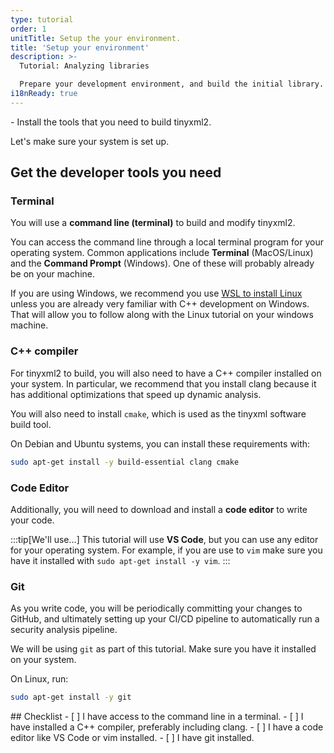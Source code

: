 ```yaml
---
type: tutorial
order: 1
unitTitle: Setup the your environment. 
title: 'Setup your environment'
description: >-
  Tutorial: Analyzing libraries

  Prepare your development environment, and build the initial library.
i18nReady: true
---
```



<PreCheck>
 - Install the tools that you need to build tinyxml2. 
</PreCheck>

<Lede>Let's make sure your system is set up.</Lede>

## Get the developer tools you need

### Terminal

You will use a **command line (terminal)** to build and modify tinyxml2. 

You can access the command line through a local terminal program for your
operating system. Common applications include **Terminal** (MacOS/Linux) and
the **Command Prompt** (Windows). One of these will
probably already be on your machine.  

If you are using Windows, we recommend you use [WSL to install Linux](https://learn.microsoft.com/en-us/windows/wsl/install) unless you
are already very familiar with C++ development on Windows. That will allow you
to follow along with the Linux tutorial on your windows machine. 


### C++ compiler

For tinyxml2 to build, you will also need to have a C++ compiler installed on
your system.  In particular, we recommend that you install clang because it has
additional optimizations that speed up dynamic analysis.

You will also need to install `cmake`, which is used as the tinyxml software
build tool. 

On Debian and Ubuntu systems, you can install these requirements with:
```bash
sudo apt-get install -y build-essential clang cmake
```

### Code Editor

Additionally, you will need to download and install a **code editor** to write
your code.

:::tip[We'll use...]
This tutorial will use **VS Code**, but you can use any editor for your
operating system.  For example, if you are use to `vim` make sure you have it
installed with `sudo apt-get install -y vim`.
:::

### Git

As you write code, you will be periodically committing your changes to
GitHub, and ultimately setting up your CI/CD pipeline to automatically run a
security analysis pipeline.

We will be using `git` as part of this tutorial. Make sure you have it
installed on your system. 

On Linux, run:
```bash
sudo apt-get install -y git
```


<Box icon='check-list'>
## Checklist 
<Checklist>
- [ ] I have access to the command line in a terminal.
- [ ] I have installed a C++ compiler, preferably including clang.
- [ ] I have a code editor like VS Code or vim installed.
- [ ] I have git installed. 
</Checklist>
</Box>

